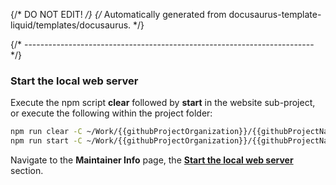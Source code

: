 {/* DO NOT EDIT! */}
{/* Automatically generated from docusaurus-template-liquid/templates/docusaurus. */}

{/* ------------------------------------------------------------------------ */}

### Start the local web server

Execute the npm script **clear** followed by **start** in the website sub-project,
or execute the following within the project folder:

```sh
npm run clear -C ~/Work/{{githubProjectOrganization}}/{{githubProjectName}}.git/website
npm run start -C ~/Work/{{githubProjectOrganization}}/{{githubProjectName}}.git/website
```

Navigate to the **Maintainer Info** page,
the **[Start the local web server](http://localhost:3000{{baseUrl}}docs/maintainer/#start-the-local-web-server)** section.
